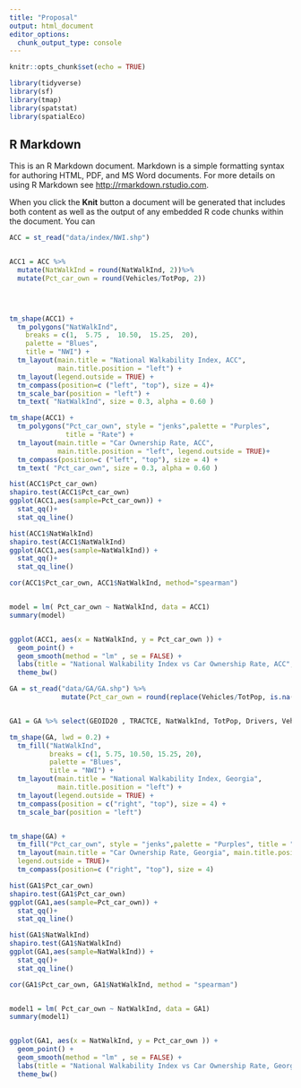 ```yaml
---
title: "Proposal"
output: html_document
editor_options: 
  chunk_output_type: console
---
```


```r
knitr::opts_chunk$set(echo = TRUE)

library(tidyverse)
library(sf)
library(tmap)
library(spatstat)
library(spatialEco)
```

## R Markdown

This is an R Markdown document. Markdown is a simple formatting syntax for authoring HTML, PDF, and MS Word documents. For more details on using R Markdown see <http://rmarkdown.rstudio.com>.

When you click the **Knit** button a document will be generated that includes both content as well as the output of any embedded R code chunks within the document. You can 

```r
ACC = st_read("data/index/NWI.shp")


ACC1 = ACC %>% 
  mutate(NatWalkInd = round(NatWalkInd, 2))%>% 
  mutate(Pct_car_own = round(Vehicles/TotPop, 2))



 
tm_shape(ACC1) +
  tm_polygons("NatWalkInd",
    breaks = c(1,  5.75 ,  10.50,  15.25,  20),
    palette = "Blues",
    title = "NWI") +
  tm_layout(main.title = "National Walkability Index, ACC",
            main.title.position = "left") +
  tm_layout(legend.outside = TRUE) +
  tm_compass(position=c ("left", "top"), size = 4)+
  tm_scale_bar(position = "left") +
  tm_text( "NatWalkInd", size = 0.3, alpha = 0.60 )

tm_shape(ACC1) +
  tm_polygons("Pct_car_own", style = "jenks",palette = "Purples",
              title = "Rate") +
  tm_layout(main.title = "Car Ownership Rate, ACC",
            main.title.position = "left", legend.outside = TRUE)+
  tm_compass(position=c ("left", "top"), size = 4) +
  tm_text( "Pct_car_own", size = 0.3, alpha = 0.60 )


```






```r

hist(ACC1$Pct_car_own)
shapiro.test(ACC1$Pct_car_own)
ggplot(ACC1,aes(sample=Pct_car_own)) +
  stat_qq()+
  stat_qq_line()

hist(ACC1$NatWalkInd)
shapiro.test(ACC1$NatWalkInd)
ggplot(ACC1,aes(sample=NatWalkInd)) +
  stat_qq()+
  stat_qq_line()

```




```r

cor(ACC1$Pct_car_own, ACC1$NatWalkInd, method="spearman")


model = lm( Pct_car_own ~ NatWalkInd, data = ACC1)
summary(model)


ggplot(ACC1, aes(x = NatWalkInd, y = Pct_car_own )) +
  geom_point() +
  geom_smooth(method = "lm" , se = FALSE) +
  labs(title = "National Walkability Index vs Car Ownership Rate, ACC", x = "Index", y = "Rate")+
  theme_bw()  

```



```r

GA = st_read("data/GA/GA.shp") %>%
             mutate(Pct_car_own = round(replace(Vehicles/TotPop, is.na(Vehicles/TotPop), 0), 2))


GA1 = GA %>% select(GEOID20 , TRACTCE, NatWalkInd, TotPop, Drivers, Vehicles, Pct_car_own ) %>%               na.omit(GA) #%>% filter( Vehicles  >= 1, Pct_car_own < 1  )


```



```r


tm_shape(GA, lwd = 0.2) +
  tm_fill("NatWalkInd",
          breaks = c(1, 5.75, 10.50, 15.25, 20),
          palette = "Blues",
          title = "NWI") +
  tm_layout(main.title = "National Walkability Index, Georgia",
            main.title.position = "left") +
  tm_layout(legend.outside = TRUE) +
  tm_compass(position = c("right", "top"), size = 4) +
  tm_scale_bar(position = "left")  


tm_shape(GA) +
  tm_fill("Pct_car_own", style = "jenks",palette = "Purples", title = "Rate") +
  tm_layout(main.title = "Car Ownership Rate, Georgia", main.title.position = "left", 
  legend.outside = TRUE)+
  tm_compass(position=c ("right", "top"), size = 4)  


```



```r

hist(GA1$Pct_car_own)
shapiro.test(GA1$Pct_car_own)
ggplot(GA1,aes(sample=Pct_car_own)) +
  stat_qq()+
  stat_qq_line()

hist(GA1$NatWalkInd)
shapiro.test(GA1$NatWalkInd)
ggplot(GA1,aes(sample=NatWalkInd)) +
  stat_qq()+
  stat_qq_line()

```


```r



cor(GA1$Pct_car_own, GA1$NatWalkInd, method = "spearman")


model1 = lm( Pct_car_own ~ NatWalkInd, data = GA1)
summary(model1)


ggplot(GA1, aes(x = NatWalkInd, y = Pct_car_own )) +
  geom_point() +
  geom_smooth(method = "lm" , se = FALSE) +
  labs(title = "National Walkability Index vs Car Ownership Rate, Georgia", x = "Index", y = "Rate")+
  theme_bw()  


```


